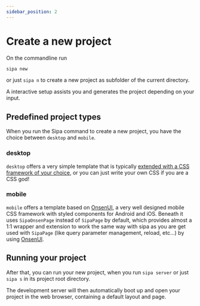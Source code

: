 ```yaml
---
sidebar_position: 2
---
```


# Create a new project
On the commandline run
```bash
sipa new
```
or just `sipa n` to create a new project as subfolder of the current directory.

A interactive setup assists you and generates the project depending on your input.

## Predefined project types

When you run the Sipa command to create a new project, you have the choice between `desktop` and `mobile`.

### desktop
`desktop` offers a very simple template that is typically [extended with a CSS framework of your choice](add-or-remove-libraries.md), or you can just write your own CSS if you are a CSS god!

### mobile
`mobile` offers a template based on [OnsenUI](https://onsen.io/), a very well designed mobile CSS framework with styled components for Android and iOS. Beneath it uses `SipaOnsenPage` instead of `SipaPage` by default, which provides almost a 1:1 wrapper and extension to work the same way with sipa as you are get used with `SipaPage` (like query parameter management, reload, etc...) by using [OnsenUI](https://onsen.io/).

## Running your project

After that, you can run your new project, when you run `sipa server` or just `sipa s` in its project root directory.

The development server will then automatically boot up and open your project in the web browser, containing a default layout and page.